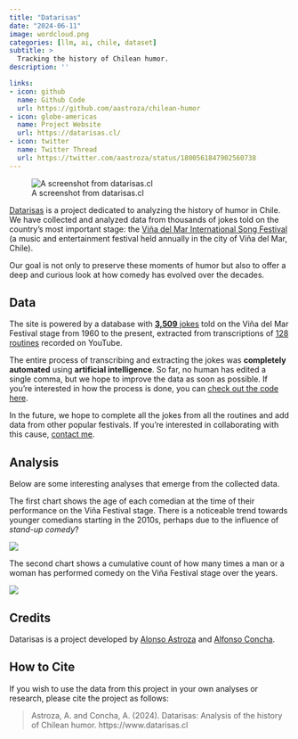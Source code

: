 ```yaml
---
title: "Datarisas"
date: "2024-06-11"
image: wordcloud.png
categories: [llm, ai, chile, dataset]
subtitle: >
  Tracking the history of Chilean humor.
description: ''

links:
- icon: github
  name: Github Code
  url: https://github.com/aastroza/chilean-humor
- icon: globe-americas
  name: Project Website
  url: https://datarisas.cl/
- icon: twitter
  name: Twitter Thread
  url: https://twitter.com/aastroza/status/1800561847902560738
---
```


![A screenshot from datarisas.cl](datarisas_presidente.jpg)

[Datarisas](https://www.datarisas.cl) is a project dedicated to analyzing the history of humor in Chile. We have collected and analyzed data from thousands of jokes told on the country's most important stage: the [Viña del Mar International Song Festival](https://en.wikipedia.org/wiki/Vi%C3%B1a_del_Mar_International_Song_Festival) (a music and entertainment festival held annually in the city of Viña del Mar, Chile). 

Our goal is not only to preserve these moments of humor but also to offer a deep and curious look at how comedy has evolved over the decades.

## Data

The site is powered by a database with [**3,509** jokes](https://db.datarisas.cl/humor/jokes) told on the Viña del Mar Festival stage from 1960 to the present, extracted from transcriptions of [128 routines](https://db.datarisas.cl/humor/routines) recorded on YouTube.

The entire process of transcribing and extracting the jokes was **completely automated** using **artificial intelligence**. So far, no human has edited a single comma, but we hope to improve the data as soon as possible. If you're interested in how the process is done, you can [check out the code here](https://github.com/aastroza/chilean-humor).

In the future, we hope to complete all the jokes from all the routines and add data from other popular festivals. If you're interested in collaborating with this cause, [contact me](../../contact.qmd).

## Analysis

Below are some interesting analyses that emerge from the collected data.

The first chart shows the age of each comedian at the time of their performance on the Viña Festival stage. There is a noticeable trend towards younger comedians starting in the 2010s, perhaps due to the influence of *stand-up comedy*?

![](age_line_plot.png)

The second chart shows a cumulative count of how many times a man or a woman has performed comedy on the Viña Festival stage over the years.

![](gender_line_plot.png)

## Credits

Datarisas is a project developed by [Alonso Astroza](https://github.com/aastroza) and [Alfonso Concha](https://github.com/sikolio).

## How to Cite

If you wish to use the data from this project in your own analyses or research, please cite the project as follows:

> Astroza, A. and Concha, A. (2024). Datarisas: Analysis of the history of Chilean humor. https://www.datarisas.cl